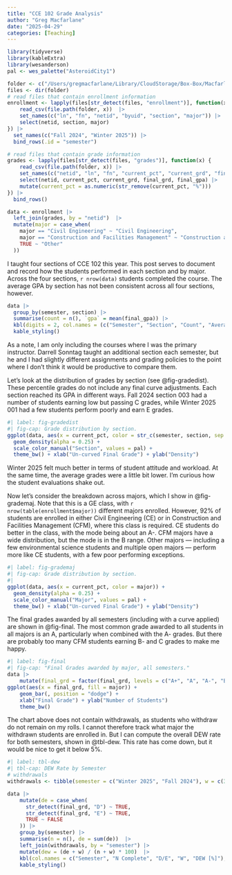 ```yaml
---
title: "CCE 102 Grade Analysis"
author: "Greg Macfarlane"
date: "2025-04-29"
categories: [Teaching]
---
```


```r
library(tidyverse)
library(kableExtra)
library(wesanderson)
pal <- wes_palette("AsteroidCity1")
```
```r
folder <- c("/Users/gregmacfarlane/Library/CloudStorage/Box-Box/Macfarlane/2 Areas/cce102/grades")
files <- dir(folder)
# read files that contain enrollment information
enrollment <- lapply(files[str_detect(files, "enrollment")], function(x) {
    read_csv(file.path(folder, x))  |>
    set_names(c("ln", "fn", "netid", "byuid", "section", "major")) |>
    select(netid, section, major)
}) |>
  set_names(c("Fall 2024", "Winter 2025")) |>
  bind_rows(.id = "semester") 

# read files that contain grade information
grades <- lapply(files[str_detect(files, "grades")], function(x) {
    read_csv(file.path(folder, x)) |>
    set_names(c("netid", "ln", "fn", "current_pct", "current_grd", "final_grd", "final_gpa")) |>
    select(netid, current_pct, current_grd, final_grd, final_gpa) |>
    mutate(current_pct = as.numeric(str_remove(current_pct, "%")))
}) |>
  bind_rows()  

data <- enrollment |>
  left_join(grades, by = "netid")  |>
  mutate(major = case_when(
    major == "Civil Engineering" ~ "Civil Engineering",
    major == "Construction and Facilities Management" ~ "Construction and Facilities Management",
    TRUE ~ "Other"
  ))
```

I taught four sections of CCE 102 this year. This post serves to document and
record how the students performed in each section and by major. Across the four sections,
`r nrow(data)` students completed the course. The average GPA by section has not been 
consistent across all four sections, however.

```r
data |>
  group_by(semester, section) |>
  summarise(count = n(), `gpa` = mean(final_gpa)) |>
  kbl(digits = 2, col.names = (c("Semester", "Section", "Count", "Average GPA"))) |> 
  kable_styling()
```

As a note, I am only including the courses where I was the primary instructor.
Darrell Sonntag taught an additional section each semester, but he and I had
slightly different assignments and grading policies to the point where I don't think
it would be productive to compare them.

Let's look at the distribution of grades by section (see @fig-gradedist). These
percentile grades do not include any final curve adjustments. Each section
reached its GPA in different ways. Fall 2024  section 003 had a number of
students earning low but passing C grades, while Winter 2025 001 had a few
students perform poorly and earn E grades.

```r
#| label: fig-gradedist
#| fig-cap: Grade distribution by section.
ggplot(data, aes(x = current_pct, color = str_c(semester, section, sep = " "))) + 
  geom_density(alpha = 0.25) +
  scale_color_manual("Section", values = pal) +
  theme_bw() + xlab("Un-curved Final Grade") + ylab("Density")
```

Winter 2025 felt much better in terms of student attitude and workload. At the same
time, the average grades were a little bit lower. I'm curious how the student evaluations
shake out.

Now let's consider the breakdown across majors, which I show in @fig-grademaj. Note that
this is a GE class, with `r nrow(table(enrollment$major))` different majors enrolled. However,
92% of students are enrolled in either Civil Engineering (CE) or in Construction
and Facilities Management (CFM), where this class is required. CE
students do better in the class, with the mode being about an A-. CFM majors have
a wide distribution, but the mode is in the B range. Other majors --- including
a few environmental science students and multiple open majors --- perform more
like CE students, with a few poor performing exceptions.

```r
#| label: fig-grademaj
#| fig-cap: Grade distribution by section.
#| 
ggplot(data, aes(x = current_pct, color = major)) + 
  geom_density(alpha = 0.25) +
  scale_color_manual("Major", values = pal) +
  theme_bw() + xlab("Un-curved Final Grade") + ylab("Density")
```


The final grades awarded by all semesters (including with a curve applied) are 
shown in @fig-final. The most common grade awarded to all students in all majors is an A,
particularly when combined with the A- grades. But there are probably too many CFM
students earning B- and C grades to make me happy. 

```r
#| label: fig-final
#| fig-cap: "Final Grades awarded by major, all semesters."
data |>
    mutate(final_grd = factor(final_grd, levels = c("A+", "A", "A-", "B+", "B", "B-", "C+", "C", "C-", "D+", "D", "D-", "E", "W"))) |>
ggplot(aes(x = final_grd, fill = major)) +
    geom_bar(, position = "dodge") + 
    xlab("Final Grade") + ylab("Number of Students")
    theme_bw()
```

The chart above does not contain withdrawals, as students who withdraw do not remain on my rolls. I 
cannot therefore track what major the withdrawn students are enrolled in. But I can compute the
overall DEW rate for both semesters, shown in @tbl-dew. This rate has come down, but 
it would be nice to get it below 5%.

```r
#| label: tbl-dew
#| tbl-cap: DEW Rate by Semester
# withdrawals
withdrawals <- tibble(semester = c("Winter 2025", "Fall 2024"), w = c(3, 4))

data |>
    mutate(de = case_when(
      str_detect(final_grd, "D") ~ TRUE,
      str_detect(final_grd, "E") ~ TRUE,
      TRUE ~ FALSE
    )) |>
    group_by(semester) |>
    summarise(n = n(), de = sum(de))  |>
    left_join(withdrawals, by = "semester") |>
    mutate(dew = (de + w) / (n + w) * 100)  |>
    kbl(col.names = c("Semester", "N Complete", "D/E", "W", "DEW [%]"), digits = 2)  |>
    kable_styling()
```
